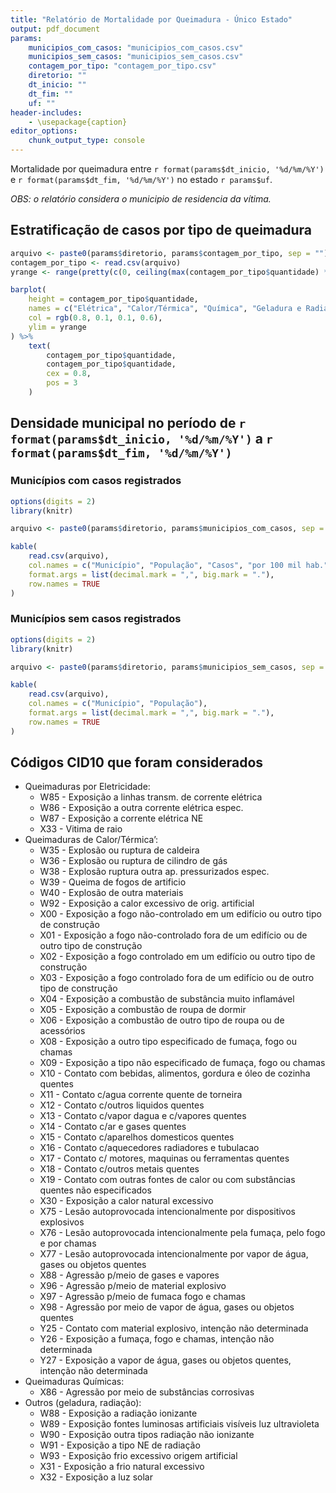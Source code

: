 ```yaml
---
title: "Relatório de Mortalidade por Queimadura - Único Estado"
output: pdf_document
params: 
    municipios_com_casos: "municipios_com_casos.csv"
    municipios_sem_casos: "municipios_sem_casos.csv"
    contagem_por_tipo: "contagem_por_tipo.csv"
    diretorio: ""
    dt_inicio: ""
    dt_fim: ""
    uf: ""
header-includes:
    - \usepackage{caption}
editor_options:
    chunk_output_type: console
---
```


\captionsetup[table]{labelformat=empty}

Mortalidade por queimadura entre `r format(params$dt_inicio, '%d/%m/%Y')` e `r format(params$dt_fim, '%d/%m/%Y')` no estado `r params$uf`.

_OBS: o relatório considera o municipio de residencia da vítima._

## Estratificação de casos por tipo de queimadura

```r
arquivo <- paste0(params$diretorio, params$contagem_por_tipo, sep = "")
contagem_por_tipo <- read.csv(arquivo)
yrange <- range(pretty(c(0, ceiling(max(contagem_por_tipo$quantidade) * 1.25))))

barplot(
    height = contagem_por_tipo$quantidade,
    names = c("Elétrica", "Calor/Térmica", "Química", "Geladura e Radiação"),
    col = rgb(0.8, 0.1, 0.1, 0.6),
    ylim = yrange
) %>%
    text(
        contagem_por_tipo$quantidade,
        contagem_por_tipo$quantidade,
        cex = 0.8,
        pos = 3
    )

```
\pagebreak

## Densidade municipal no período de `r format(params$dt_inicio, '%d/%m/%Y')` a `r format(params$dt_fim, '%d/%m/%Y')`

### Municípios com casos registrados

```r
options(digits = 2)
library(knitr)

arquivo <- paste0(params$diretorio, params$municipios_com_casos, sep = "")

kable(
    read.csv(arquivo),
    col.names = c("Município", "População", "Casos", "por 100 mil hab."),
    format.args = list(decimal.mark = ",", big.mark = "."),
    row.names = TRUE
)

```
\pagebreak

### Municípios sem casos registrados

```r
options(digits = 2)
library(knitr)

arquivo <- paste0(params$diretorio, params$municipios_sem_casos, sep = "")

kable(
    read.csv(arquivo),
    col.names = c("Município", "População"),
    format.args = list(decimal.mark = ",", big.mark = "."),
    row.names = TRUE
)
```
\pagebreak

## Códigos CID10 que foram considerados

* Queimaduras por Eletricidade:
    + W85 - Exposição a linhas transm. de corrente elétrica
    + W86 - Exposição a outra corrente elétrica espec.
    + W87 - Exposição a corrente elétrica NE
    + X33 - Vitima de raio

* Queimaduras de Calor/Térmica':
    + W35 - Explosão ou ruptura de caldeira
    + W36 - Explosão ou ruptura de cilindro de gás
    + W38 - Explosão ruptura outra ap. pressurizados espec.
    + W39 - Queima de fogos de artificio
    + W40 - Explosão de outra materiais
    + W92 - Exposição a calor excessivo de orig. artificial
    + X00 - Exposição a fogo não-controlado em um edifício ou outro tipo de construção
    + X01 - Exposição a fogo não-controlado fora de um edifício ou de outro tipo de construção
    + X02 - Exposição a fogo controlado em um edifício ou outro tipo de construção
    + X03 - Exposição a fogo controlado fora de um edifício ou de outro tipo de construção
    + X04 - Exposição a combustão de substância muito inflamável
    + X05 - Exposição a combustão de roupa de dormir
    + X06 - Exposição a combustão de outro tipo de roupa ou de acessórios
    + X08 - Exposição a outro tipo especificado de fumaça, fogo ou chamas
    + X09 - Exposição a tipo não especificado de fumaça, fogo ou chamas
    + X10 - Contato com bebidas, alimentos, gordura e óleo de cozinha quentes
    + X11 - Contato c/agua corrente quente de torneira
    + X12 - Contato c/outros liquidos quentes
    + X13 - Contato c/vapor dagua e c/vapores quentes
    + X14 - Contato c/ar e gases quentes
    + X15 - Contato c/aparelhos domesticos quentes
    + X16 - Contato c/aquecedores radiadores e tubulacao
    + X17 - Contato c/ motores, maquinas ou ferramentas quentes
    + X18 - Contato c/outros metais quentes
    + X19 - Contato com outras fontes de calor ou com substâncias quentes não especificados
    + X30 - Exposição a calor natural excessivo
    + X75 - Lesão autoprovocada intencionalmente por dispositivos explosivos
    + X76 - Lesão autoprovocada intencionalmente pela fumaça, pelo fogo e por chamas
    + X77 - Lesão autoprovocada intencionalmente por vapor de água, gases ou objetos quentes
    + X88 - Agressão p/meio de gases e vapores
    + X96 - Agressão p/meio de material explosivo
    + X97 - Agressão p/meio de fumaca fogo e chamas
    + X98 - Agressão por meio de vapor de água, gases ou objetos quentes
    + Y25 - Contato com material explosivo, intenção não determinada
    + Y26 - Exposição a fumaça, fogo e chamas, intenção não determinada
    + Y27 - Exposição a vapor de água, gases ou objetos quentes, intenção não determinada

* Queimaduras Químicas:
    + X86 - Agressão por meio de substâncias corrosivas

* Outros (geladura, radiação):
    + W88 - Exposição a radiação ionizante
    + W89 - Exposição fontes luminosas artificiais visíveis luz ultravioleta
    + W90 - Exposição outra tipos radiação não ionizante
    + W91 - Exposição a tipo NE de radiação
    + W93 - Exposição frio excessivo origem artificial
    + X31 - Exposição a frio natural excessivo
    + X32 - Exposição a luz solar